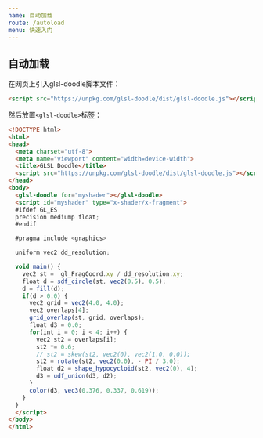 ```yaml
---
name: 自动加载
route: /autoload
menu: 快速入门
---
```



<GitHub link="https://github.com/akira-cn/glsl-doodle"/>

<Nav/>

# 自动加载

在网页上引入glsl-doodle脚本文件：

```html
<script src="https://unpkg.com/glsl-doodle/dist/glsl-doodle.js"></script>
```

然后放置`<glsl-doodle>`标签：

```html
<!DOCTYPE html>
<html>
<head>
  <meta charset="utf-8">
  <meta name="viewport" content="width=device-width">
  <title>GLSL Doodle</title>
  <script src="https://unpkg.com/glsl-doodle/dist/glsl-doodle.js"></script>
</head>
<body>
  <glsl-doodle for="myshader"></glsl-doodle>
  <script id="myshader" type="x-shader/x-fragment">
  #ifdef GL_ES
  precision mediump float;
  #endif

  #pragma include <graphics>

  uniform vec2 dd_resolution;

  void main() {
    vec2 st =  gl_FragCoord.xy / dd_resolution.xy;
    float d = sdf_circle(st, vec2(0.5), 0.5);
    d = fill(d);
    if(d > 0.0) {
      vec2 grid = vec2(4.0, 4.0);
      vec2 overlaps[4]; 
      grid_overlap(st, grid, overlaps);
      float d3 = 0.0;
      for(int i = 0; i < 4; i++) {
        vec2 st2 = overlaps[i];
        st2 *= 0.6;
        // st2 = skew(st2, vec2(0), vec2(1.0, 0.0));
        st2 = rotate(st2, vec2(0.0), - PI / 3.0);
        float d2 = shape_hypocycloid(st2, vec2(0), 4);
        d3 = udf_union(d3, d2);
      }
      color(d3, vec3(0.376, 0.337, 0.619));
    }
  }  
  </script>
</body>
</html>
```